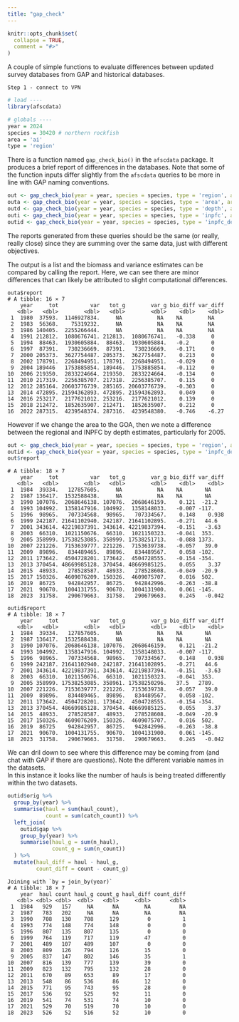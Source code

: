 ```yaml
---
title: "gap_check"
---
```


```r
knitr::opts_chunk$set(
  collapse = TRUE,
  comment = "#>"
)
```

A couple of simple functions to evaluate differences between updated survey databases from GAP and historical databases.

`Step 1 - connect to VPN`

```r
# load ----
library(afscdata)

# globals ----
year = 2024
species = 30420 # northern rockfish
area = 'ai'
type = 'region'
```

There is a function named `gap_check_bio()` in the `afscdata` package. 
It produces a brief report of differences in the databases. 
Note that some of the function inputs differ slightly from the `afscdata` queries to be more in line with GAP naming conventions.

```r
out <- gap_check_bio(year = year, species = species, type = 'region', area = area)
outa <- gap_check_bio(year = year, species = species, type = 'area', area = area)
outd <- gap_check_bio(year = year, species = species, type = 'depth', area = area)
outi <- gap_check_bio(year = year, species = species, type = 'inpfc', area = area)
outid <- gap_check_bio(year = year, species = species, type = 'inpfc_depth', area = area)
```
The reports generated from these queries should be the same (or really, really close) since they are summing over the same data, just with different objectives.

The output is a list and the biomass and variance estimates can be compared by calling the report.
Here, we can see there are minor differences that can likely be attributed to slight computational differences. 

```
outa$report
# A tibble: 16 × 7
    year     tot          var   tot_g        var_g bio_diff var_diff
   <dbl>   <dbl>        <dbl>   <dbl>        <dbl>    <dbl>    <dbl>
 1  1980  37593.  1146927834.     NA           NA    NA        NA   
 2  1983  56368.    75319232.     NA           NA    NA        NA   
 3  1986 140405.  2255266444.     NA           NA    NA        NA   
 4  1991 212812.  1080676741. 212813.  1080676741.   -0.338     0   
 5  1994  88463.  1930605884.  88463.  1930605884.   -0.2       0   
 6  1997  87391.   730236669.  87391.   730236669.   -0.171     0   
 7  2000 205373.  3627754487. 205373.  3627754487.    0.213     0   
 8  2002 178791.  2268494951. 178791.  2268494951.   -0.029     0   
 9  2004 189446   1753885854. 189446.  1753885854.   -0.112     0   
10  2006 219350.  2833224664. 219350.  2833224664.   -0.134     0   
11  2010 217319.  2256385707. 217318.  2256385707.    0.115     0   
12  2012 285164. 20603776739. 285165. 20603776739.   -0.303     0   
13  2014 472895. 21594362893. 472895. 21594362893.    0.049     0   
14  2016 253217.  2177621012. 253216.  2177621012.    0.139     0   
15  2018 212472.  1852635907. 212471.  1852635907.    0.212     0   
16  2022 287315.  4239548374. 287316.  4239548380.   -0.746    -6.27
```

However if we change the area to the GOA, then we note a difference between the regional and INPFC by depth estimates, particularly for 2005.

```r
out <- gap_check_bio(year = year, species = species, type = 'region', area = 'GOA' )
outid <- gap_check_bio(year = year, species = species, type = 'inpfc_depth', area = 'GOA' )
out$report
```

```
# A tibble: 18 × 7
    year     tot          var   tot_g        var_g bio_diff var_diff
   <dbl>   <dbl>        <dbl>   <dbl>        <dbl>    <dbl>    <dbl>
 1  1984  39334.   127857605.     NA           NA    NA       NA    
 2  1987 136417.  1532588438.     NA           NA    NA       NA    
 3  1990 107076.  2068646138. 107076.  2068646159.    0.121  -21.2  
 4  1993 104992.  1358147916. 104992.  1358148033.   -0.007 -117.   
 5  1996  98965.   707334568.  98965.   707334567.    0.148    0.938
 6  1999 242187. 21641102940. 242187. 21641102895.   -0.271   44.6  
 7  2001 343614. 42219837391. 343614. 42219837394.   -0.151   -3.63 
 8  2003  66310.  1021150676.  66310.  1021150323.   -0.041  353.   
 9  2005 358999. 17538253085. 358999. 17538251713.   -0.088 1373.   
10  2007 221226.  7153639777. 221226.  7153639738.   -0.057   39.0  
11  2009  89896.   834489465.  89896.   834489567.    0.058 -102.   
12  2011 173642.  4504728201. 173642.  4504728555.   -0.154 -354.   
13  2013 370454. 48669985128. 370454. 48669985125.    0.055    3.37 
14  2015  48933.   278528587.  48933.   278528608.   -0.049  -20.9  
15  2017 150326.  4609076209. 150326.  4609075707.    0.016  502.   
16  2019  86725    942842957.  86725.   942842996.   -0.263  -38.8  
17  2021  90670.  1004131755.  90670.  1004131900.    0.061 -145.   
18  2023  31758.   290679663.  31758.   290679663.    0.245   -0.042
```

```
outid$report
# A tibble: 18 × 7
    year     tot          var   tot_g        var_g bio_diff var_diff
   <dbl>   <dbl>        <dbl>   <dbl>        <dbl>    <dbl>    <dbl>
 1  1984  39334.   127857605.     NA           NA    NA       NA    
 2  1987 136417.  1532588438.     NA           NA    NA       NA    
 3  1990 107076.  2068646138. 107076.  2068646159.    0.121  -21.2  
 4  1993 104992.  1358147916. 104992.  1358148033.   -0.007 -117.   
 5  1996  98965.   707334568.  98965.   707334567.    0.148    0.938
 6  1999 242187. 21641102940. 242187. 21641102895.   -0.271   44.6  
 7  2001 343614. 42219837391. 343614. 42219837394.   -0.151   -3.63 
 8  2003  66310.  1021150676.  66310.  1021150323.   -0.041  353.   
 9  2005 358999. 17538253085. 358961. 17538250296.   37.5   2789.   
10  2007 221226.  7153639777. 221226.  7153639738.   -0.057   39.0  
11  2009  89896.   834489465.  89896.   834489567.    0.058 -102.   
12  2011 173642.  4504728201. 173642.  4504728555.   -0.154 -354.   
13  2013 370454. 48669985128. 370454. 48669985125.    0.055    3.37 
14  2015  48933.   278528587.  48933.   278528608.   -0.049  -20.9  
15  2017 150326.  4609076209. 150326.  4609075707.    0.016  502.   
16  2019  86725    942842957.  86725.   942842996.   -0.263  -38.8  
17  2021  90670.  1004131755.  90670.  1004131900.    0.061 -145.   
18  2023  31758.   290679663.  31758.   290679663.    0.245   -0.042
```

We can dril down to see where this difference may be coming from (and chat with GAP if there are questions).
Note the different variable names in the datasets.  
In this instance it looks like the number of hauls is being treated differently within the two datasets.

```r
outid$orig %>% 
  group_by(year) %>% 
  summarise(haul = sum(haul_count),
            count = sum(catch_count)) %>% 
  left_join(
    outid$gap %>% 
    group_by(year) %>% 
    summarise(haul_g = sum(n_haul),
              count_g = sum(n_count))
  ) %>% 
  mutate(haul_diff = haul - haul_g,
         count_diff = count - count_g)
```

```
Joining with `by = join_by(year)`
# A tibble: 18 × 7
    year  haul count haul_g count_g haul_diff count_diff
   <dbl> <dbl> <dbl>  <dbl>   <dbl>     <dbl>      <dbl>
 1  1984   929   157     NA      NA        NA         NA
 2  1987   783   202     NA      NA        NA         NA
 3  1990   708   130    708     129         0          1
 4  1993   774   148    774     148         0          0
 5  1996   807   135    807     135         0          0
 6  1999   764   119    717     119        47          0
 7  2001   489   107    489     107         0          0
 8  2003   809   126    794     126        15          0
 9  2005   837   147    802     146        35          1
10  2007   816   139    777     139        39          0
11  2009   823   132    795     132        28          0
12  2011   670    89    653      89        17          0
13  2013   548    86    536      86        12          0
14  2015   771    95    743      95        28          0
15  2017   536    92    525      92        11          0
16  2019   541    74    531      74        10          0
17  2021   529    70    519      70        10          0
18  2023   526    52    516      52        10          0
```



